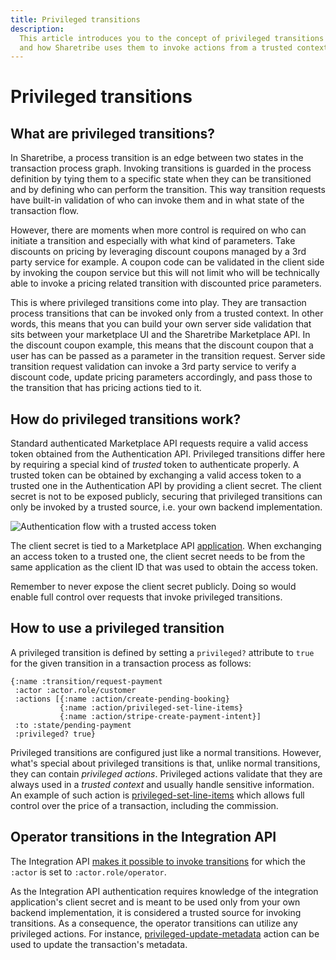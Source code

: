 ```yaml
---
title: Privileged transitions
description:
  This article introduces you to the concept of privileged transitions
  and how Sharetribe uses them to invoke actions from a trusted context.
---
```


# Privileged transitions

## What are privileged transitions?

In Sharetribe, a process transition is an edge between two states in the
transaction process graph. Invoking transitions is guarded in the
process definition by tying them to a specific state when they can be
transitioned and by defining who can perform the transition. This way
transition requests have built-in validation of who can invoke them and
in what state of the transaction flow.

However, there are moments when more control is required on who can
initiate a transition and especially with what kind of parameters. Take
discounts on pricing by leveraging discount coupons managed by a 3rd
party service for example. A coupon code can be validated in the client
side by invoking the coupon service but this will not limit who will be
technically able to invoke a pricing related transition with discounted
price parameters.

This is where privileged transitions come into play. They are
transaction process transitions that can be invoked only from a trusted
context. In other words, this means that you can build your own server
side validation that sits between your marketplace UI and the Sharetribe
Marketplace API. In the discount coupon example, this means that the
discount coupon that a user has can be passed as a parameter in the
transition request. Server side transition request validation can invoke
a 3rd party service to verify a discount code, update pricing parameters
accordingly, and pass those to the transition that has pricing actions
tied to it.

## How do privileged transitions work?

Standard authenticated Marketplace API requests require a valid access
token obtained from the Authentication API. Privileged transitions
differ here by requiring a special kind of _trusted_ token to
authenticate properly. A trusted token can be obtained by exchanging a
valid access token to a trusted one in the Authentication API by
providing a client secret. The client secret is not to be exposed
publicly, securing that privileged transitions can only be invoked by a
trusted source, i.e. your own backend implementation.

![Authentication flow with a trusted access token](./auth-flow.png)

The client secret is tied to a Marketplace API
[application](/concepts/applications/). When exchanging an access token
to a trusted one, the client secret needs to be from the same
application as the client ID that was used to obtain the access token.

Remember to never expose the client secret publicly. Doing so would
enable full control over requests that invoke privileged transitions.

## How to use a privileged transition

A privileged transition is defined by setting a `privileged?` attribute
to `true` for the given transition in a transaction process as follows:

```
{:name :transition/request-payment
 :actor :actor.role/customer
 :actions [{:name :action/create-pending-booking}
           {:name :action/privileged-set-line-items}
           {:name :action/stripe-create-payment-intent}]
 :to :state/pending-payment
 :privileged? true}
```

Privileged transitions are configured just like a normal transitions.
However, what's special about privileged transitions is that, unlike
normal transitions, they can contain _privileged actions_. Privileged
actions validate that they are always used in a _trusted context_ and
usually handle sensitive information. An example of such action is
[privileged-set-line-items](/references/transaction-process-actions/#actionprivileged-set-line-items)
which allows full control over the price of a transaction, including the
commission.

## Operator transitions in the Integration API

The Integration API
[makes it possible to invoke transitions](https://www.sharetribe.com/api-reference/integration.html#transition-transaction)
for which the `:actor` is set to `:actor.role/operator`.

As the Integration API authentication requires knowledge of the
integration application's client secret and is meant to be used only
from your own backend implementation, it is considered a trusted source
for invoking transitions. As a consequence, the operator transitions can
utilize any privileged actions. For instance,
[privileged-update-metadata](/references/transaction-process-actions/#actionprivileged-update-metadata)
action can be used to update the transaction's metadata.
